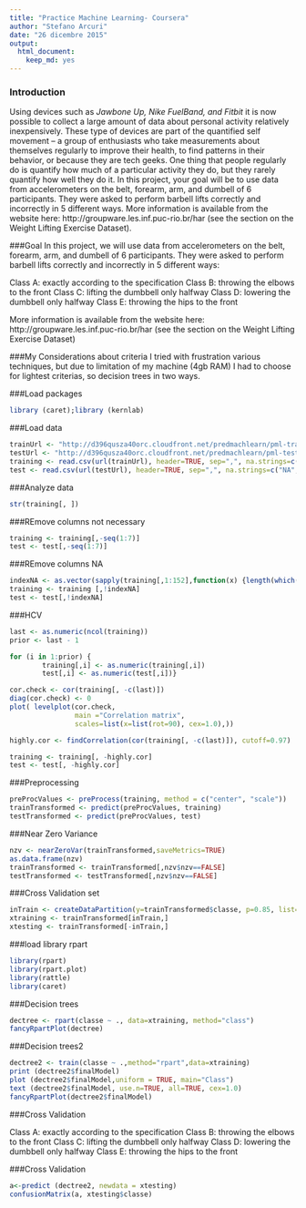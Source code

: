 ```yaml
---
title: "Practice Machine Learning- Coursera"
author: "Stefano Arcuri"
date: "26 dicembre 2015"
output: 
  html_document: 
    keep_md: yes
---
```

### Introduction

Using devices such as *Jawbone Up, Nike FuelBand, and Fitbit* it is now possible to collect a large amount of data about personal activity relatively inexpensively. These type of devices are part of the quantified self movement – a group of enthusiasts who take measurements about themselves regularly to improve their health, to find patterns in their behavior, or because they are tech geeks. One thing that people regularly do is quantify how much of a particular activity they do, but they rarely quantify how well they do it. In this project, your goal will be to use data from accelerometers on the belt, forearm, arm, and dumbell of 6 participants. They were asked to perform barbell lifts correctly and incorrectly in 5 different ways. More information is available from the website here: http://groupware.les.inf.puc-rio.br/har (see the section on the Weight Lifting Exercise Dataset). 

###Goal
In this project, we will use data from accelerometers on the belt, forearm, arm, and dumbell of 6 participants. They were asked to perform barbell lifts correctly and incorrectly in 5 different ways:

Class A: exactly according to the specification
Class B: throwing the elbows to the front
Class C: lifting the dumbbell only halfway
Class D: lowering the dumbbell only halfway
Class E: throwing the hips to the front

More information is available from the website here: http://groupware.les.inf.puc-rio.br/har (see the section on the Weight Lifting Exercise Dataset)

###My Considerations about criteria
I tried with frustration various techniques, but due to limitation of my machine (4gb RAM) I had to choose for lightest criterias, so decision trees in two ways. 


###Load packages

```r
library (caret);library (kernlab)
```

###Load data
```r
trainUrl <- "http://d396qusza40orc.cloudfront.net/predmachlearn/pml-training.csv"
testUrl <- "http://d396qusza40orc.cloudfront.net/predmachlearn/pml-testing.csv"
training <- read.csv(url(trainUrl), header=TRUE, sep=",", na.strings=c("NA","#DIV/0!",""))
test <- read.csv(url(testUrl), header=TRUE, sep=",", na.strings=c("NA","#DIV/0!",""))

```
###Analyze data
```r
str(training[, ])
```
###REmove columns not necessary
```r
training <- training[,-seq(1:7)]
test <- test[,-seq(1:7)]
```

###REmove columns NA
```r
indexNA <- as.vector(sapply(training[,1:152],function(x) {length(which(is.na(x)))!=0}))
training <- training [,!indexNA]
test <- test[,!indexNA]
```

###HCV
```r
last <- as.numeric(ncol(training))
prior <- last - 1

for (i in 1:prior) {
        training[,i] <- as.numeric(training[,i])
        test[,i] <- as.numeric(test[,i])}

cor.check <- cor(training[, -c(last)])
diag(cor.check) <- 0 
plot( levelplot(cor.check, 
                main ="Correlation matrix",
                scales=list(x=list(rot=90), cex=1.0),))

highly.cor <- findCorrelation(cor(training[, -c(last)]), cutoff=0.97)

training <- training[, -highly.cor]
test <- test[, -highly.cor]
```


###Preprocessing
```r
preProcValues <- preProcess(training, method = c("center", "scale"))
trainTransformed <- predict(preProcValues, training)
testTransformed <- predict(preProcValues, test)

```

###Near Zero Variance
```r
nzv <- nearZeroVar(trainTransformed,saveMetrics=TRUE)
as.data.frame(nzv)
trainTransformed <- trainTransformed[,nzv$nzv==FALSE]
testTransformed <- testTransformed[,nzv$nzv==FALSE]
```

###Cross Validation set
```r
inTrain <- createDataPartition(y=trainTransformed$classe, p=0.85, list=FALSE )
xtraining <- trainTransformed[inTrain,]
xtesting <- trainTransformed[-inTrain,]
```

###load library rpart
```r
library(rpart)
library(rpart.plot)
library(rattle)
library(caret)

```

###Decision trees
```r
dectree <- rpart(classe ~ ., data=xtraining, method="class")
fancyRpartPlot(dectree)
```

###Decision trees2
```r
dectree2 <- train(classe ~ .,method="rpart",data=xtraining)
print (dectree2$finalModel)
plot (dectree2$finalModel,uniform = TRUE, main="Class")
text (dectree2$finalModel, use.n=TRUE, all=TRUE, cex=1.0)
fancyRpartPlot(dectree2$finalModel)
```

###Cross Validation 

Class A: exactly according to the specification
Class B: throwing the elbows to the front
Class C: lifting the dumbbell only halfway
Class D: lowering the dumbbell only halfway
Class E: throwing the hips to the front

###Cross Validation 
```r
a<-predict (dectree2, newdata = xtesting)
confusionMatrix(a, xtesting$classe)
```
